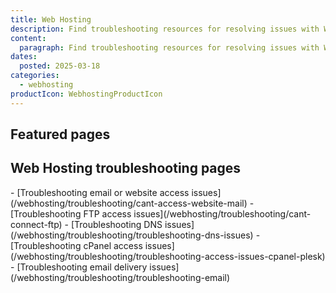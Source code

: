 ```yaml
---
title: Web Hosting
description: Find troubleshooting resources for resolving issues with Web Hosting.
content:
  paragraph: Find troubleshooting resources for resolving issues with Web Hosting.
dates:
  posted: 2025-03-18
categories:
  - webhosting
productIcon: WebhostingProductIcon
---
```


<ProductHeader
  productName="Web Hosting Troubleshooting"
  productLogo="webHosting"
  description="Learn how to fix common issues with Web Hosting on Scaleway."
/>

## Featured pages

<Grid>
    <Card
      title="Troubleshooting email or website access issues"
      description="This page helps you troubleshoot email or website issues in Web Hosting."
      url="/webhosting/troubleshooting/cant-access-website-mail/"
      label="See more"
    />
    <Card
      title="Troubleshooting FTP access issues"
      description="This page helps you troubleshoot FTP access issues in Web Hosting."
      url="/webhosting/troubleshooting/cant-connect-ftp/"
      label="See more"
    />
    <Card
      title="Troubleshooting DNS issues"
      description="This page helps you troubleshoot DNS issues in Web Hosting."
      url="/webhosting/troubleshooting/troubleshooting-dns-issues/"
      label="See more"
    />
</Grid>
<Grid>
    <Card
      title="Troubleshooting cPanel access issues"
      description="This page helps you troubleshoot cPanel access issues in Web Hosting."
      url="/webhosting/troubleshooting/troubleshooting-access-issues-cpanel-plesk/"
      label="See more"
    />
    <Card
      title="Troubleshooting email delivery issues"
      description="This page helps you troubleshoot email delivery issues in Web Hosting."
      url="/webhosting/troubleshooting/troubleshooting-email/"
      label="See more"
    />
</Grid>


## Web Hosting troubleshooting pages

<LinksList>
  - [Troubleshooting email or website access issues](/webhosting/troubleshooting/cant-access-website-mail)
  - [Troubleshooting FTP access issues](/webhosting/troubleshooting/cant-connect-ftp)
  - [Troubleshooting DNS issues](/webhosting/troubleshooting/troubleshooting-dns-issues)
  - [Troubleshooting cPanel access issues](/webhosting/troubleshooting/troubleshooting-access-issues-cpanel-plesk)
  - [Troubleshooting email delivery issues](/webhosting/troubleshooting/troubleshooting-email)
</LinksList>
